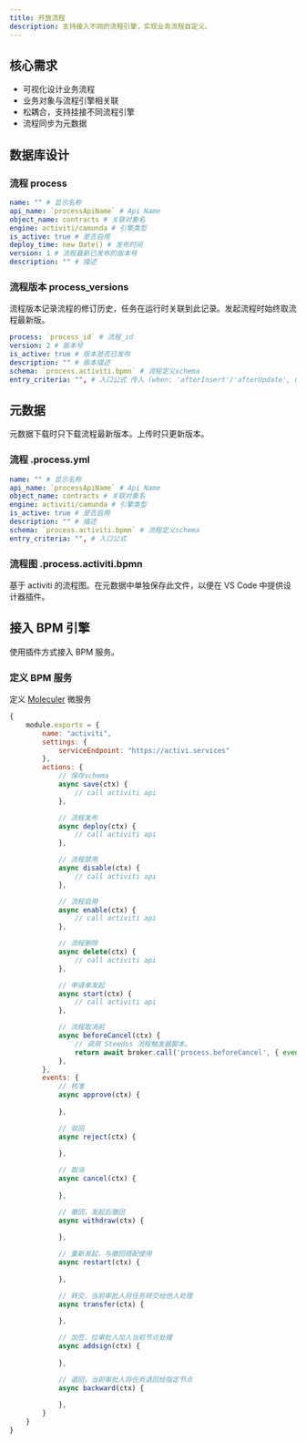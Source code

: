 ```yaml
---
title: 开放流程
description: 支持接入不同的流程引擎，实现业务流程自定义。
---
```


## 核心需求

- 可视化设计业务流程
- 业务对象与流程引擎相关联
- 松耦合，支持挂接不同流程引擎
- 流程同步为元数据

## 数据库设计

### 流程 process

```yml
name: "" # 显示名称
api_name: `processApiName` # Api Name
object_name: contracts # 关联对象名
engine: activiti/camunda # 引擎类型
is_active: true # 是否启用
deploy_time: new Date() # 发布时间
version: 1 # 流程最新已发布的版本号
description: "" # 描述
```

### 流程版本 process_versions

流程版本记录流程的修订历史，任务在运行时关联到此记录。发起流程时始终取流程最新版。

```yml
process: `process_id` # 流程_id
version: 2 # 版本号
is_active: true # 版本是否已发布
description: "" # 版本描述
schema: `process.activiti.bpmn` # 流程定义schema
entry_criteria: "", # 入口公式 传入 (when: 'afterInsert'/'afterUpdate', userSession, Record)
```

## 元数据

元数据下载时只下载流程最新版本。上传时只更新版本。

### 流程 .process.yml

```yml
name: "" # 显示名称
api_name: `processApiName` # Api Name
object_name: contracts # 关联对象名
engine: activiti/camunda # 引擎类型
is_active: true # 是否启用
description: "" # 描述
schema: `process.activiti.bpmn` # 流程定义schema
entry_criteria: "", # 入口公式
```

### 流程图 .process.activiti.bpmn

基于 activiti 的流程图。在元数据中单独保存此文件，以便在 VS Code 中提供设计器插件。

## 接入 BPM 引擎

使用插件方式接入 BPM 服务。

### 定义 BPM 服务

定义 [Moleculer](https://moleculer.services/docs/0.14/services.html) 微服务

```js
{
    module.exports = {
        name: "activiti",
        settings: {
            serviceEndpoint: "https://activi.services"
        },
        actions: {
            // 保存schema
            async save(ctx) {
                // call activiti api
            },

            // 流程发布
            async deploy(ctx) {
                // call activiti api
            },

            // 流程禁用
            async disable(ctx) {
                // call activiti api
            },

            // 流程启用
            async enable(ctx) {
                // call activiti api
            },

            // 流程删除
            async delete(ctx) {
                // call activiti api
            },

            // 申请单发起
            async start(ctx) {
                // call activiti api
            },

            // 流程取消前
            async beforeCancel(ctx) {
                // 调用 Steedos 流程触发器脚本。
                return await broker.call('process.beforeCancel', { event, context })
            },
        },
        events: {
            // 核准
            async approve(ctx) {
                
            },

            // 驳回
            async reject(ctx) {
                
            },

            // 取消
            async cancel(ctx) {
                
            },

            // 撤回，发起后撤回
            async withdraw(ctx) {
                
            },

            // 重新发起，与撤回搭配使用
            async restart(ctx) {
                
            },

            // 转交，当前审批人将任务转交给他人处理
            async transfer(ctx) {
                
            },

            // 加签，拉审批人加入当前节点处理
            async addsign(ctx) {
                
            },

            // 退回，当前审批人将任务退回给指定节点
            async backward(ctx) {
                
            },
        }
    }
}
```

